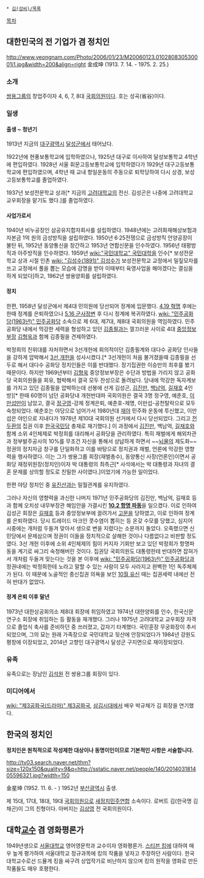  * [[김(성씨)/목록]]

[[목차]]
== 대한민국의 전 기업가 겸 정치인 ==
http://www.yeongnam.com/Photo/2006/01/23/M20060123.010280830530001i1.jpg&width=200&align=right
金成坤 (1913. 7. 14. - 1975. 2. 25.)

=== 소개 ===
[[쌍용그룹]]의 창업주이자 4, 6, 7, 8대 [[국회의원]]이다. 호는 성곡(省谷)이다.

=== 일생 ===
==== 출생 ~ 청년기 ====
1913년 지금의 [[대구광역시]] [[달성군]]에서 태어났다.

1922년에 현풍보통학교에 입학하였으나, 1925년 대구로 이사하여 달성보통학교 4학년에 편입하였다. 1928년 서울 휘문고등보통학교에 입학하였다가 1929년 대구고등보통학교에 편입하였으며, 4학년 때 교내 항일운동의 주동으로 퇴학당하여 다시 상경, 보성고등보통학교를 졸업하였다. 

1937년 보성전문학교 상과[* 지금의 [[고려대학교]]의 전신. 김성곤은 나중에 고려대학교 교우회장을 맡기도 했다.]를 졸업하였다.

==== 사업가로서 ====
1940년 비누공장인 삼공유지합자회사를 설립하였다. 1948년에는 고려화재해상보험과 자본금 1억 원의 금성방직을 설립하였다. 1950년 6·25전쟁으로 금성방직 안양공장이 불탄 뒤, 1952년 동양통신을 창간하고 1953년 연합신문을 인수하였다. 1956년 태평방직과 아주방직을 인수하였다. 1959년 [[wiki:"국민대학교" 국민대학]]을 인수[* 보성전문학교 상과 시절 인촌 [[wiki: "김성수(1891)" 김성수]]가 보성전문학교 교정에서 밀짚모자를 쓰고 교정에서 풀을 뽑는 모습에 감명을 받아 이때부터 육영사업을 해야겠다는 결심을 하게 되었다]하고, 1962년 쌍용양회를 설립하였다. 
 
==== 정치 ====
한편, 1958년 달성군에서 제4대 민의원에 당선되어 정계에 입문했다. [[4.19 혁명]] 후에는 한때 정계를 은퇴하였으나 [[5.16 군사정변]] 후 다시 정계에 복귀하였다. [[wiki: "민주공화당(1963년)" 민주공화당]] 소속으로 제 6대, 제7대, 제8대 국회의원을 역임하였다. 민주공화당 내에서 막강한 세력을 형성하고 있던 [[김종필]]과는 껄끄러운 사이로 4대 [[중앙정보부]]장 [[김형욱]]과 함께 김종필을 견제하였다. 

박정희의 친위대를 자처하면서 3선개헌에 회의적이던 김종필계와 대다수 공화당 인사들을 강하게 압박해서 [[3선 개헌]]을 성사시켰다.[* 3선개헌이 처음 불거졌을때 김종필을 선두로 해서 대다수 공화당 정치인들은 이를 반대했다. 장기집권한 이승만의 최후를 봤기 때문이다. 하지만 1969년부터 [[김형욱]] 중앙정보부장은 수단과 방법을 가리지 않고 공화당 국회의원들을 회유, 협박해서 결국 모두 찬성으로 돌려놨다. 당내에 막강한 독자계보를 가지고 있던 김종필을 압박하는데 선봉에 선게 김성곤, [[김진만]], [[백남억]], [[길재호]] 4인방][* 한때 60명이 넘던 공화당내 개헌반대파 국회의원은 결국 3명 정구영, 예춘호, [[이만섭]]만이 남았고, 결국 [[정구영]]-강제 정계은퇴, 예춘호-제명, 이만섭-공천탈락으로 모두 숙청되었다. 예춘호는 야당으로 넘어가서 1980년대 [[재야]] 민주화 운동에 투신했고, 이만섭은 야인으로 지내다가 1978년 제10대 국회의원 선거에서 다시 당선되었다. 그리고 [[전두환]]의 집권 이후 [[한국국민당]] 총재로 재기했다.] 이 과정에서 [[김진만]], 백남억, [[길재호]]와 함께 소위 4인체제로 박정희를 대리해서 공화당을 관리하였다. 특히 재벌에게 해외차관과 정부발주공사의 10%를 무조건 자신을 통해서 상납하게 하면서 ~~[[뇌물]]의 제도화~~ 정권의 정치자금 창구를 단일화하고 이를 바탕으로 정치권과 재벌, 언론에 막강한 영향력을 행사하였다. 이는 그가 쌍용그룹 회장(재벌총수), 동양통신 사장(언론인)이면서 공화당 재정위원장(정치인)이자 박 대통령의 최측근[* 사석에서는 박 대통령과 자녀의 결혼 문제를 상의할 정도로 친밀한 사이였다.]이었기에 가능한 일이었다.

한편 야당 정치인 중 [[유진산]]과는 밀월관계를 유지하였다.  

그러나 자신의 영향력을 과신한 나머지 1971년 민주공화당의 김진만, 백남억, 길재호 등과 함께 오치성 내무부장관 해임안을 가결시킨 '''[[10.2 항명 파동]]'''을 일으켰다. 이로 인하여 김성곤 회장은 [[길재호]] 등과 중앙정보부에 끌려가서 [[고문]]을 당하였고, 이로 인하여 정계를 은퇴하였다. 당시 트레이드 마크인 콧수염이 뽑히는 등 온갖 수모를 당했고, 심지어 시중에는 개처럼 두들겨 맞아서 생으로 변을 지렸다는 소문까지 돌았다. 오죽했으면 신민당에서 문제삼으며 정권이 이들을 정치적으로 살해한 것이나 다름없다고 비판할 정도였다. 3선 개헌 이후에 소위 4인체제의 힘이 커지자 기회만 보고 있던 박정희가 항명파동을 계기로 싸그리 숙청해버린 것이다. 집권당 국회의원도 대통령한테 반대하면 잡혀가서 개처럼 두들겨 맞는다는 것을 본 이후에 [[wiki: "민주공화당(1963년)" 민주공화당]]과 정권내에는 박정희한테 노라고 말할 수 있는 사람이 모두 사라지고 완벽한 1인 독주체제가 된다. 이 때문에 노골적인 종신집권 의욕을 보인 [[10월 유신]] 때는 집권세력 내에선 전혀 반대가 없었다.

==== 정계 은퇴 이후 말년 ====
1973년 대한상공회의소 제8대 회장에 취임하였고 1974년 대한양회를 인수, 한국신문연구소 회장에 취임하는 등 활동을 재개했다. 그러나 1975년 고려대학교 교우회장 자격으로 졸업식 축사를 준비하던 중 쓰러졌고, 갑자기 타계했다. 국민훈장 무궁화장이 추서되었으며, 그의 묘는 원래 가족장으로 국민대학교 뒷산에 안장되었다가 1984년 강원도 평창에 이장되었고, 2014년 고향인 대구광역시 달성군 구지면으로 재이장되었다. 

=== 유족 ===
유족으로는 장남인 [[김석원]] 전 쌍용그룹 회장이 있다.

=== 미디어에서 ===
[[wiki: "제3공화국(드라마)" 제3공화국]], [[삼김시대]]에서 배우 박규채가 김 회장을 연기했다.

== 한국의 정치인 ==
'''정치인은 원칙적으로 작성제한 대상이나 동명이인이므로 기본적인 사항은 서술합니다.'''

http://tv03.search.naver.net/thm?size=120x150&quality=9&q=http://sstatic.naver.net/people/140/201403181405596321.jpg?width=150

金星坤 (1952. 11. 6. - )
1952년 [[부산광역시]] 출생. 

제 15대, 17대, 18대, 19대 [[국회의원]]으로 [[새정치민주연합]] 소속이다. 로버트 김(한국명 김채곤)이 그의 친형이다. 아버지는 [[김상영]] 전 국회의원이다.

== 대학[[교수]] 겸 영화평론가 ==
1949년생으로 [[서울대학교]] 영어영문학과 교수이자 영화평론가. [[스티븐 킹]]에 대하여 매우 높게 평가하여 서울대학교 정규과목에 킹의 작품을 넣자고 주장하던 사람이다. 한국 대학교수로선 드뮬게 킹을 싸구려 상업작가로 비난하지 않으며 킹의 원작을 영화로 만든 작품들도 매우 호평한다.
